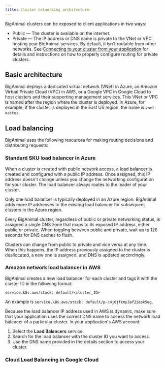 ```yaml
---
title: Cluster networking architecture
---
```

BigAnimal clusters can be exposed to client applications in two ways:

-   Public &mdash; The cluster is available on the internet.
-   Private &mdash; The IP address or DNS name is private to the VNet or VPC hosting your BigAnimal services. By default, it isn't routable from other networks. See [Connecting to your cluster from your application](/biganimal/latest/using_cluster/02_connecting_your_cluster/#from-your-applications) for details and instructions on how to properly configure routing for private clusters.

## Basic architecture

BigAnimal deploys a dedicated virtual network (VNet) in Azure, an Amazon Virtual Private Cloud (VPC) in AWS, or a Google VPC in Google Cloud to host clusters and their supporting management services. This VNet or VPC is named after the region where the cluster is deployed. In Azure, for example, if the cluster is deployed in the East US region, the name is `vnet-eastus`.

## Load balancing

BigAnimal uses the following resources for making routing decisions and distributing requests: 

### Standard SKU load balancer in Azure

When a cluster is created with public network access, a load balancer is created and configured with a public IP address. Once assigned, this IP address doesn't change unless you change the networking configuration for your cluster. The load balancer always routes to the leader of your cluster. 

Only one load balancer is typically deployed in an Azure region. BigAnimal adds more IP addresses to the existing load balancer for subsequent clusters in the Azure region.

Every BigAnimal cluster, regardless of public or private networking status, is assigned a single DNS zone that maps to its exposed IP address, either public or private. When toggling between public and private, wait up to 120 seconds for DNS caches to flush.

Clusters can change from public to private and vice versa at any time. When this happens, the IP address previously assigned to the cluster is deallocated, a new one is assigned, and DNS is updated accordingly.

### Amazon network load balancer in AWS 

BigAnimal creates a new load balancer for each cluster and tags it with the cluster ID in the following format: 

```text
service.k8s.aws/stack: default/<cluster_ID> 
```

An example is `service.k8s.aws/stack: default/p-c4j0jfcmp3af2ieok5eg`.

Because the load balancer IP address used in AWS is dynamic, make sure that your application uses the correct DNS name to access the network load balancer of a particular cluster. In your application's AWS account: 

1.  Select the **Load Balancers** service. 
1.  Search for the load balancer with the cluster ID you want to access. 
1.  Use the DNS name provided in the details section to access your cluster.

### Cloud Load Balancing in Google Cloud
